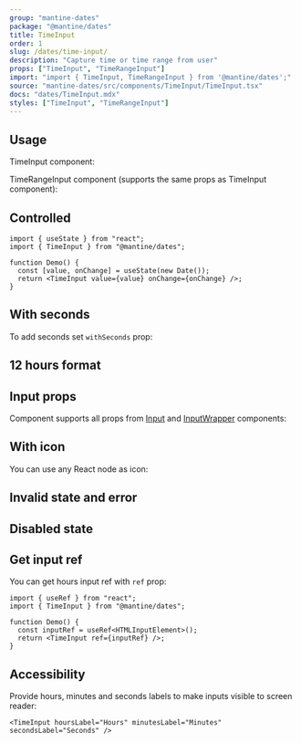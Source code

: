 ```yaml
---
group: "mantine-dates"
package: "@mantine/dates"
title: TimeInput
order: 1
slug: /dates/time-input/
description: "Capture time or time range from user"
props: ["TimeInput", "TimeRangeInput"]
import: "import { TimeInput, TimeRangeInput } from '@mantine/dates';"
source: "mantine-dates/src/components/TimeInput/TimeInput.tsx"
docs: "dates/TimeInput.mdx"
styles: ["TimeInput", "TimeRangeInput"]
---
```



## Usage

TimeInput component:

<Demo data={TimeInputDemos.usage} />

TimeRangeInput component (supports the same props as TimeInput component):

<Demo data={TimeRangeInputDemos.usage} />

## Controlled

```tsx
import { useState } from "react";
import { TimeInput } from "@mantine/dates";

function Demo() {
  const [value, onChange] = useState(new Date());
  return <TimeInput value={value} onChange={onChange} />;
}
```

## With seconds

To add seconds set `withSeconds` prop:

<Demo data={TimeInputDemos.withSeconds} />

## 12 hours format

<Demo data={TimeInputDemos.format} />

## Input props

Component supports all props from [Input](/core/input/) and [InputWrapper](/core/input-wrapper/) components:

<Demo data={TimeInputDemos.configurator} />

## With icon

You can use any React node as icon:

<Demo data={TimeInputDemos.icon} />

## Invalid state and error

<Demo data={TimeInputDemos.validation} />

## Disabled state

<Demo data={TimeInputDemos.disabled} />

## Get input ref

You can get hours input ref with `ref` prop:

```tsx
import { useRef } from "react";
import { TimeInput } from "@mantine/dates";

function Demo() {
  const inputRef = useRef<HTMLInputElement>();
  return <TimeInput ref={inputRef} />;
}
```

## Accessibility

Provide hours, minutes and seconds labels to make inputs visible to screen reader:

```tsx
<TimeInput hoursLabel="Hours" minutesLabel="Minutes" secondsLabel="Seconds" />
```
